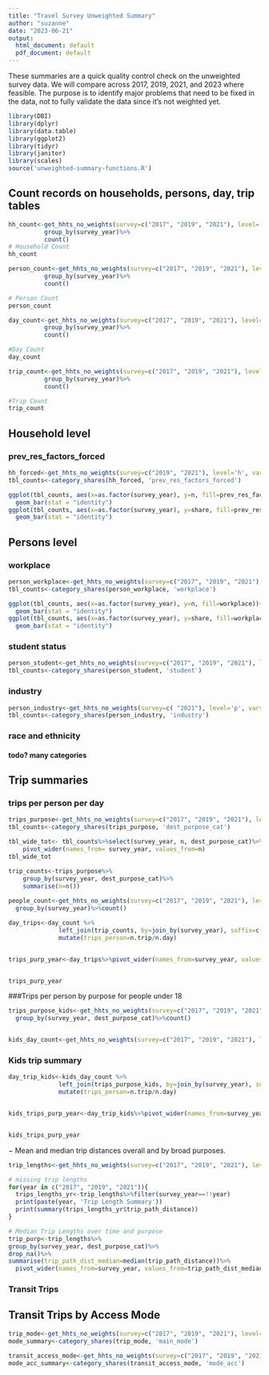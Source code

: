 ```yaml
---
title: "Travel Survey Unweighted Summary"
author: "suzanne"
date: "2023-06-21"
output:
  html_document: default
  pdf_document: default
---
```


These summaries are a quick quality control check on the unweighted survey data. We will compare across 2017, 2019, 2021, and 2023 where feasible. The purpose is to identify major problems that need to be fixed in the data, not to fully validate the data since it's not weighted yet.

```r
library(DBI)
library(dplyr)
library(data.table)
library(ggplot2)
library(tidyr)
library(janitor)
library(scales)
source('unweighted-summary-functions.R')

```

## Count records on households, persons, day, trip tables

```r
hh_count<-get_hhts_no_weights(survey=c("2017", "2019", "2021"), level='h', vars='household_id')%>%
          group_by(survey_year)%>%
          count()
# Household Count
hh_count

person_count<-get_hhts_no_weights(survey=c("2017", "2019", "2021"), level='p', vars='person_id')%>%
          group_by(survey_year)%>%
          count()

# Person Count
person_count

day_count<-get_hhts_no_weights(survey=c("2017", "2019", "2021"), level='d', vars='day_id')%>%
          group_by(survey_year)%>%
          count()

#Day Count
day_count

trip_count<-get_hhts_no_weights(survey=c("2017", "2019", "2021"), level='t', vars='trip_id')%>%
          group_by(survey_year)%>%
          count()

#Trip Count
trip_count

```


## Household level
### prev_res_factors_forced
```r
hh_forced<-get_hhts_no_weights(survey=c("2019", "2021"), level='h', vars='prev_res_factors_forced')
tbl_counts<-category_shares(hh_forced, 'prev_res_factors_forced')

```

```r
ggplot(tbl_counts, aes(x=as.factor(survey_year), y=n, fill=prev_res_factors_forced))+
  geom_bar(stat = "identity")
ggplot(tbl_counts, aes(x=as.factor(survey_year), y=share, fill=prev_res_factors_forced))+
  geom_bar(stat = "identity")
```

## Persons level
### workplace

```r
person_workplace<-get_hhts_no_weights(survey=c("2017", "2019", "2021"), level='p', vars='workplace')
tbl_counts<-category_shares(person_workplace, 'workplace')

```


```r
ggplot(tbl_counts, aes(x=as.factor(survey_year), y=n, fill=workplace))+
  geom_bar(stat = "identity")
ggplot(tbl_counts, aes(x=as.factor(survey_year), y=share, fill=workplace))+
  geom_bar(stat = "identity")

```

### student status

```r
person_student<-get_hhts_no_weights(survey=c("2017", "2019", "2021"), level='p', vars='student')
tbl_counts<-category_shares(person_student, 'student')

```

### industry
```r
person_industry<-get_hhts_no_weights(survey=c( "2021"), level='p', vars='industry')
tbl_counts<-category_shares(person_industry, 'industry')

```



### race and ethnicity
#### todo? many categories


## Trip summaries

### trips per person per day

```r
trips_purpose<-get_hhts_no_weights(survey=c("2017", "2019", "2021"), level='t', vars='dest_purpose_cat')
tbl_counts<-category_shares(trips_purpose, 'dest_purpose_cat')

```


```r
tbl_wide_tot<- tbl_counts%>%select(survey_year, n, dest_purpose_cat)%>%
    pivot_wider(names_from= survey_year, values_from=n)
tbl_wide_tot
```

```r

trip_counts<-trips_purpose%>%
    group_by(survey_year, dest_purpose_cat)%>%
    summarise(n=n())
  
people_count<-get_hhts_no_weights(survey=c("2017", "2019", "2021"), level='p', vars='person_id')%>%
  group_by(survey_year)%>%count()

```

```r
day_trips<-day_count %>% 
              left_join(trip_counts, by=join_by(survey_year), suffix=c(".day", ".trip"))%>%
              mutate(trips_person=n.trip/n.day)


trips_purp_year<-day_trips%>%pivot_wider(names_from=survey_year, values_from=trips_person, id_cols=dest_purpose_cat)%>%adorn_totals("row")


trips_purp_year

```
###Trips per person by purpose for people under 18

```r
trips_purpose_kids<-get_hhts_no_weights(survey=c("2017", "2019", "2021"), level='t', vars=c('dest_purpose_cat', 'age_category'))%>%filter(age_category=='Under 18 years')%>%
  group_by(survey_year, dest_purpose_cat)%>%count()


kids_day_count<-get_hhts_no_weights(survey=c("2017", "2019", "2021"), level='d', vars=c('day_id', 'age_category'))%>%filter(age_category=='Under 18 years')%>%group_by(survey_year)%>%count()
```
### Kids trip summary
```r
day_trip_kids<-kids_day_count %>% 
              left_join(trips_purpose_kids, by=join_by(survey_year), suffix=c(".day", ".trip"))%>%
              mutate(trips_person=n.trip/n.day)


kids_trips_purp_year<-day_trip_kids%>%pivot_wider(names_from=survey_year, values_from=trips_person, id_cols=dest_purpose_cat)%>%adorn_totals("row")


kids_trips_purp_year

```
−	Mean and median trip distances overall and by broad purposes.
```r
trip_lengths<-get_hhts_no_weights(survey=c("2017", "2019", "2021"), level='t', vars=c('dest_purpose_cat', 'trip_path_distance'))

# missing trip lengths
for(year in c("2017", "2019", "2021")){
  trips_lengths_yr<-trip_lengths%>%filter(survey_year==!!year)
  print(paste(year, 'Trip Length Summary'))
  print(summary(trips_lengths_yr$trip_path_distance))
}

# Median Trip Lengths over time and purpose
trip_purp<-trip_lengths%>%
group_by(survey_year, dest_purpose_cat)%>%
drop_na()%>% 
summarise(trip_path_dist_median=median(trip_path_distance))%>%
  pivot_wider(names_from=survey_year, values_from=trip_path_dist_median, id_cols=dest_purpose_cat)

```
### Transit Trips
## Transit Trips by Access Mode
```r
trip_mode<-get_hhts_no_weights(survey=c("2017", "2019", "2021"), level='t', vars=c('main_mode'))
mode_summary<-category_shares(trip_mode, 'main_mode')
```
```r
transit_access_mode<-get_hhts_no_weights(survey=c("2017", "2019", "2021"), level='t', vars=c('mode_acc'))
mode_acc_summary<-category_shares(transit_access_mode, 'mode_acc')

```
